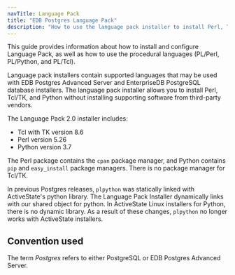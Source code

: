 ```yaml
---
navTitle: Language Pack
title: "EDB Postgres Language Pack"
description: "How to use the language pack installer to install Perl, Tcl/TK, and Python without installing supporting software from third-party vendors"
---
```


This guide provides information about how to install and configure Language Pack, as well as how to use the procedural languages (PL/Perl, PL/Python, and PL/Tcl).

Language pack installers contain supported languages that may be used with EDB Postgres Advanced Server and EnterpriseDB PostgreSQL database installers. The language pack installer allows you to install Perl, Tcl/TK, and Python without installing supporting software from third-party vendors.

The Language Pack 2.0 installer includes:

-   Tcl with TK version 8.6
-   Perl version 5.26
-   Python version 3.7

The Perl package contains the `cpan` package manager, and Python contains `pip` and `easy_install` package managers. There is no package manager for Tcl/TK.

In previous Postgres releases, `plpython` was statically linked with ActiveState's python library. The Language Pack Installer dynamically links with our shared object for python. In ActiveState Linux installers for Python, there is no dynamic library. As a result of these changes, `plpython` no longer works with ActiveState installers.

## Convention used

The term *Postgres* refers to either PostgreSQL or EDB Postgres Advanced Server.
